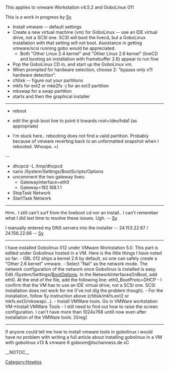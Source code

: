This applies to vmware Workstation v4.5.2 and GoboLinux 011

This is a work in progress by [[Sy]]

* Install vmware -- default settings
* Create a new virtual machine (vm) for GoboLinux -- use an IDE virtual drive, not a SCSI one.  SCSI will boot the livecd, but a GoboLinux installation with that setting will not boot.  Assistance in getting vmware/scsi running gobo would be appreciated.
** Both "Other Linux 2.4 kernel" and "Other Linux 2.6 kernel" (liveCD and booting an installation with framebuffer 2.6) appear to run fine
* Pop the GoboLinux CD in, and start up the GoboLinux vm.
* When prompted for hardware selection, choose 2:  "bypass only x11 hardware detection".
* cfdisk -- figure out your partitions
* mkfs for ext2 or mke2fs -j for an ext3 partition
* mkswap for a swap partition
* startx and then the graphical installer

----

* reboot

* edit the grub boot line to point it towards root=/dev/hda1 (as appropriate)
{{todo| add edit instructions before rebooting (mount, edit a file, reinstall grub?)}}
* I'm stuck here.. rebooting does not find a valid partition.  Probably because of vmware reverting back to an unformatted snapshot when I rebooted.  Whoops.  =)

--

* dhcpcd -L /tmp/dhcpcd
* nano /System/Settings/BootScripts/Options
* uncomment the two gateway lines:
** GatewayInterface=eth0
** Gateway=192.168.1.1
* StopTask Network
* StartTask Network

----

Hrm.. I still can't surf from the liveboot cd nor an install.. I can't remember what I did last time to resolve these issues.  Ugh. -- [[Sy]]

I manually entered my DNS servers into the installer -- 24.153.22.67 / 24.156.22.66 -- [[Sy]]
----
I have installed Gobolinux 012 under VMware Workstation 5.0. This part is  edited under Gobolinux hosted in a VM. Here is the little things I have noted so far:
- GBL 012 ships a kernel 2.6 by default, so one can safely create a "Other 2.6 kernel" vmware.
- Select "Nat" as the network mode. The network configuration of the network once Gobolinux is installed is easy. Edit /System/Settings/[[BootOptions]]. In the NetworkInterfacesOnBoot, add eth0. At the end of the file, add the following line:
eth0_BootProto=DHCP
- I confirm that the VM has to use an IDE virtual drive, not a SCSI one. SCSI installation does not work for me (I've not dig the problem though).
- For the installation, follow Sy instruction above (cfdisk/mkfs.ext2 or mkfs.ext3/mkswap/...).
- Install VMWare tools. Go in VMWare workstation VM->Install VMWare Tools
- I still need to find out how to raise the screen configuration. I can't have more than 1024x768 untill now even after installation of the VMWare tools.
[Greg]

----
If anyone could tell me how to install vmware tools in gobolinux i would have no problem with writing a full article about installing gobolinux in a VM with gobolinux v13 & vmware 6
gobovm@tschanness.de
sC

{{Platforms}}

[[Category:Howtos]]
__NOTOC__

